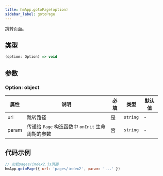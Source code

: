 ```yaml
---
title: hmApp.gotoPage(option)
sidebar_label: gotoPage
---
```


跳转页面。

## 类型

```ts
(option: Option) => void
```

## 参数

### Option: object

| 属性  | 说明                                             | 必填 | 类型     | 默认值 |
| ----- | ------------------------------------------------ | ---- | -------- | ------ |
| url   | 跳转路径                                         | 是   | `string` | -      |
| param | 传递给 `Page` 构造函数中 `onInit` 生命周期的参数 | 否   | `string` | -      |

## 代码示例

```js
// 加载pages/index2.js页面
hmApp.gotoPage({ url: 'pages/index2', param: '...' })
```

